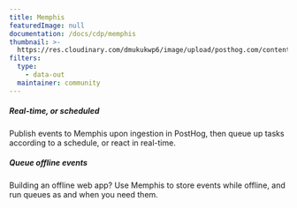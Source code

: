 ```yaml
---
title: Memphis
featuredImage: null
documentation: /docs/cdp/memphis
thumbnail: >-
  https://res.cloudinary.com/dmukukwp6/image/upload/posthog.com/contents/cdp/thumbnails/memphis_logo.jpg
filters:
  type:
    - data-out
  maintainer: community
---
```


<Section
    divider={false}
    title="Publish events to Memphis, an alternative to traditional message brokers."
    size="full"
    cols={2}
>
    <div>
        <h5>Real-time, or scheduled</h5>
        <p>Publish events to Memphis upon ingestion in PostHog, then queue up tasks according to a schedule, or react in real-time.</p>
    </div>
    <div>
        <h5>Queue offline events</h5>
        <p>Building an offline web app? Use Memphis to store events while offline, and run queues as and when you need them.</p>
    </div>
</Section>

<TutorialsSlider topic="memphis" />

<Documentation />

